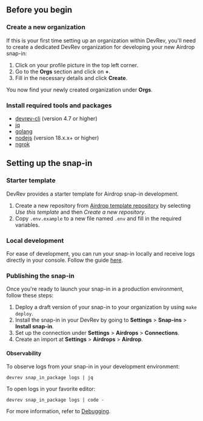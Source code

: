 ## Before you begin

### Create a new organization

If this is your first time setting up an organization within DevRev, you'll need to create a dedicated DevRev organization for developing your new Airdrop snap-in:

1. Click on your profile picture in the top left corner.
2. Go to the **Orgs** section and click on **+**.
3. Fill in the necessary details and click **Create**.

You now find your newly created organization under **Orgs**.

### Install required tools and packages

- [devrev-cli](https://developer.devrev.ai/snapin-development/references/cli-install) (version 4.7 or higher)
- [jq](https://stedolan.github.io/jq)
- [golang](https://go.dev/doc/install)
- [nodejs](https://nodejs.org/en/download/package-manager) (version 18.x.x+ or higher)
- [ngrok](https://ngrok.com)

## Setting up the snap-in

### Starter template

DevRev provides a starter template for Airdrop snap-in development.

1. Create a new repository from [Airdrop template repository](https://github.com/devrev/adaas-template) by selecting _Use this template_ and then _Create a new repository_.
2. Copy `.env.example` to a new file named `.env` and fill in the required variables.

### Local development

For ease of development, you can run your snap-in locally and receive logs directly in your console. Follow the guide [here](/snapin-development/locally-testing-snap-ins).

### Publishing the snap-in

Once you're ready to launch your snap-in in a production environment, follow these steps:

1. Deploy a draft version of your snap-in to your organization by using `make deploy`.
2. Install the snap-in in your DevRev by going to **Settings** > **Snap-ins** > **Install snap-in**.
3. Set up the connection under **Settings** > **Airdrops** > **Connections**.
4. Create an import at **Settings** > **Airdrops** > **Airdrop**.

#### Observability

To observe logs from your snap-in in your development environment:

```
devrev snap_in_package logs | jq
```

To open logs in your favorite editor:

```
devrev snap_in_package logs | code -
```

For more information, refer to [Debugging](/snapin-development/debugging).
